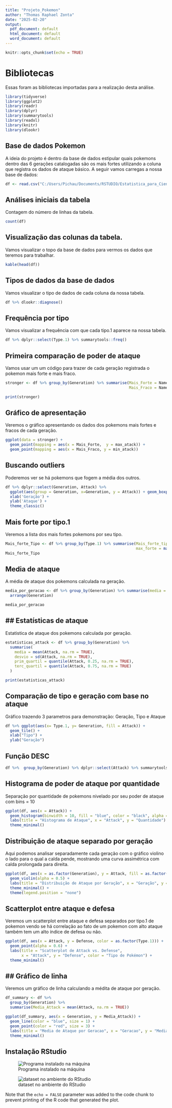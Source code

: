 ```yaml
---
title: "Projeto_Pokemon"
author: "Thomas Raphael Zonta"
date: "2025-02-20"
output:
  pdf_document: default
  html_document: default
  word_document: default
---
```


```r
knitr::opts_chunk$set(echo = TRUE)
```

# Bibliotecas

Essas foram as bibliotecas importadas para a realização desta análise.

```r

library(tidyverse)
library(ggplot2)
library(readr)
library(dplyr)
library(summarytools)
library(readxl)
library(knitr)
library(dlookr)
```
## Base de dados Pokemon

 A ideia do projeto é dentro da base de dados estipular quais pokemons dentro das 6 gerações catalogadas são os mais fortes utilizando a coluna que registra os dados de ataque básico. A seguir vamos carregas a nossa base de dados:

```r
df <- read.csv("C:/Users/Pichau/Documents/RSTUDIO/Estatistica_para_Ciencia_Dados/pokemon.csv", stringsAsFactors = FALSE)


```

## Análises iniciais da tabela

Contagem do número de linhas da tabela.

```r
count(df)
```

## Visualização das colunas da tabela.

Vamos visualizar o topo da base de dados para vermos os dados que teremos para trabalhar.

```r
kable(head(df))
```

## Tipos de dados da base de dados

Vamos visualizar o tipo de dados de cada coluna da nossa tabela.

```r
df %>% dlookr::diagnose()
```

## Frequência por tipo

Vamos visualizar a frequência com que cada tipo.1 aparece na nossa tabela.

```r
df %>% dplyr::select(Type.1) %>% summarytools::freq()
```

## Primeira comparação de poder de ataque

Vamos usar um um código para trazer de cada geração registrada o pokemon mais forte e mais fraco.

```r
stronger <- df %>% group_by(Generation) %>% summarise(Mais_Forte = Name[which.max(Attack)],max_atack = max(Attack, na.rm = TRUE),
                                                      Mais_Fraco = Name[which.min(Attack)], min_atack = min(Attack, na.rm = TRUE))

print(stronger)
```


## Gráfico de apresentação

Veremos o gráfico apresentando os dados dos pokemons mais fortes e fracos de cada geração.

```r
ggplot(data = stronger) +
  geom_point(mapping = aes(x = Mais_Forte,  y = max_atack)) +
  geom_point(mapping = aes(x = Mais_Fraco, y = min_atack))
```

## Buscando outliers

Poderemos ver se há pokemons que fogem a média dos outros.

```r
df %>% dplyr::select(Generation, Attack) %>%
  ggplot(aes(group = Generation, x=Generation, y = Attack)) + geom_boxplot() +
  xlab('Geração') +
  ylab('Ataque') +
  theme_classic()
```

## Mais forte por tipo.1

Veremos a lista dos mais fortes pokemons por seu tipo.

```r
Mais_forte_Tipo <- df %>% group_by(Type.1) %>% summarise(Mais_forte_tipo1 = Name[which.max(Attack)],
                                                         max_forte = max(Attack, na.rm = TRUE)) %>% arrange(desc(max_forte))
Mais_forte_Tipo
```

## Media de ataque 

A média de ataque dos pokemons calculada na geração.

```r
media_por_geracao <- df %>% group_by(Generation) %>% summarise(media = mean(Attack, na.rm = TRUE)) %>%
  arrange(Generation)

media_por_geracao
```

## ## Estatísticas de ataque

Estatistica de ataque dos pokemons calculada por geração.

```r
estatisticas_attack <- df %>% group_by(Generation) %>%
  summarise(
    media = mean(Attack, na.rm = TRUE),
    desvio = sd(Attack, na.rm = TRUE),
    prim_quartil = quantile(Attack, 0.25, na.rm = TRUE),
    terc_quartil = quantile(Attack, 0.75, na.rm = TRUE)
  )

print(estatisticas_attack)
```

## Comparação de tipo e geração com base no ataque

Gráfico trazendo 3 parametros para demonstração: Geração, Tipo e Ataque

```r
df %>% ggplot(aes(x= Type.1, y= Generation, fill = Attack)) +
  geom_tile() +
  xlab("Tipo") +
  ylab("Geração")
```

## Função DESC

```r
df %>%  group_by(Generation) %>% dplyr::select(Attack) %>% summarytools::descr()
```

## Histograma de poder de ataque por quantidade

Separação por quantidade de pokemons nivelado por seu poder de ataque com bins = 10

```r
ggplot(df, aes(x = Attack)) +
  geom_histogram(binwidth = 10, fill = "blue", color = "black", alpha = 0.7) +
  labs(title = "Histograma de Ataque", x = "Attack", y = "Quantidade") +
  theme_minimal()
```

## Distribuição de ataque separado por geração

Aqui podemos analisar separadamente cada geração  com o gráfico violino o lado para o qual a calda pende, mostrando uma curva assimétrica com calda prolongada para direita.

```r
ggplot(df, aes(x = as.factor(Generation), y = Attack, fill = as.factor(Generation))) +
  geom_violin(alpha = 0.5) +
  labs(title = "Distribuição de Ataque por Geração", x = "Geração", y = "Ataque") +
  theme_minimal() +
  theme(legend.position = "none")
```


## Scatterplot entre ataque e defesa

Veremos um scatterplot entre ataque e defesa separados por tipo.1 de pokemon vendo se há correlação ao fato de um pokemon com alto ataque também tem um alto índice de defesa ou não.

```r
ggplot(df, aes(x = Attack, y = Defense, color = as.factor(Type.1))) +
  geom_point(alpha = 0.6) +
  labs(title = "Scatterplot de Attack vs. Defense",
       x = "Attack", y = "Defense", color = "Tipo de Pokémon") +
  theme_minimal()
```

## ## Gráfico de linha 

Veremos um gráfico de linha calculando a médita de ataque por geração.

```r
df_summary <- df %>%
  group_by(Generation) %>%
  summarise(Media_Attack = mean(Attack, na.rm = TRUE))

ggplot(df_summary, aes(x = Generation, y = Media_Attack)) +
  geom_line(color = "blue", size = 1) +  
  geom_point(color = "red", size = 3) + 
  labs(title = "Media de Ataque por Geracao", x = "Geracao", y = "Media de Ataque") +
  theme_minimal()
```


## Instalação RStudio

![Programa instalado na máquina](C:/Users/Pichau/Documents/RSTUDIO/Trabalho_Pokemon/areadetrabalho.jpg)


![dataset no ambiente do RStudio](C:/Users/Pichau/Documents/RSTUDIO/Trabalho_Pokemon/basecarregada.png)





Note that the `echo = FALSE` parameter was added to the code chunk to prevent printing of the R code that generated the plot.
